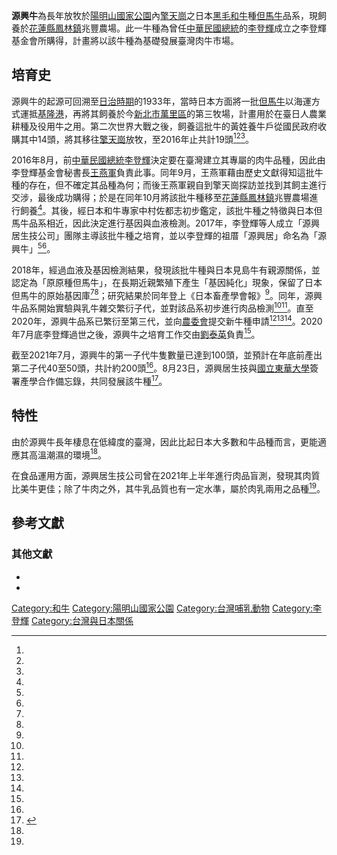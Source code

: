 '''源興牛'''為長年放牧於[[陽明山國家公園|陽明山國家公園]]內[[擎天崗|擎天崗]]之日本[[黑毛和牛|黑毛和牛]]種[[但馬牛|但馬牛]]品系，現飼養於[[花蓮縣|花蓮縣]][[鳳林鎮_(臺灣)|鳳林鎮]]兆豐農場。此一牛種為曾任[[中華民國總統|中華民國總統]]的[[李登輝|李登輝]]成立之李登輝基金會所購得，計畫將以該牛種為基礎發展臺灣肉牛市場。

== 培育史 ==
源興牛的起源可回溯至[[台灣日治時期|日治時期]]的1933年，當時日本方面將一批[[但馬牛|但馬牛]]以海運方式運抵[[基隆港|基隆港]]，再將其飼養於今[[新北市|新北市]][[萬里區|萬里區]]的第三牧場，計畫用於在臺日人農業耕種及役用牛之用。第二次世界大戰之後，飼養這批牛的黃姓養牛戶從國民政府收購其中14頭，將其移往[[擎天崗|擎天崗]]放牧，至2016年止共計19頭<ref name="UP2019a"/><ref name="agrkb"/><ref name="linetoday"/>。

2016年8月，前[[中華民國總統|中華民國總統]][[李登輝|李登輝]]決定要在臺灣建立其專屬的肉牛品種，因此由李登輝基金會秘書長[[王燕軍|王燕軍]]負責此事。同年9月，王燕軍藉由歷史文獻得知這批牛種的存在，但不確定其品種為何；而後王燕軍親自到擎天崗探訪並找到其飼主進行交涉，最後成功購得；於是在同年10月將該批牛種移至[[花蓮縣|花蓮縣]][[鳳林鎮_(臺灣)|鳳林鎮]]兆豐農場進行飼養<ref name="UP2019b"/>。其後，經日本和牛專家中村佐都志初步鑑定，該批牛種之特徵與日本但馬牛品系相近，因此決定進行基因與血液檢測。2017年，李登輝等人成立「源興居生技公司」團隊主導該批牛種之培育，並以李登輝的祖厝「源興居」命名為「源興牛」<ref name="mirror"/><ref name="UP2019b"/>。

2018年，經過血液及基因檢測結果，發現該批牛種與日本見島牛有親源關係，並認定為「原原種但馬牛」，在長期近親繁殖下產生「基因純化」現象，保留了日本但馬牛的原始基因庫<ref name="nippon"/><ref name="UP2019a"/>；研究結果於同年登上《日本畜產學會報》<ref name="chikusan"/>。同年，源興牛品系開始實驗與乳牛雜交繁衍子代，並對該品系初步進行肉品檢測<ref name="ltn1"/><ref name="nextmgz"/>。直至2020年，源興牛品系已繁衍至第三代，並向[[行政院農業委員會|農委會]]提交新牛種申請<ref name="ltn2"/><ref name="pts"/><ref name="agrkb"/>。2020年7月底李登輝過世之後，源興牛之培育工作交由[[劉泰英|劉泰英]]負責<ref name="ettoday"/>。

截至2021年7月，源興牛的第一子代牛隻數量已達到100頭，並預計在年底前產出第二子代40至50頭，共計約200頭<ref name="agriharvest202101"/>。8月23日，源興居生技與[[國立東華大學|國立東華大學]]簽署產學合作備忘錄，共同發展該牛種<ref>{{cite news|url=https://ec.ltn.com.tw/article/breakingnews/3649871|title=李登輝「和牛夢」繼續前進 劉泰英找東華大學產學合作|date=2021-08-25|agency=自由時報|author=花孟璟}}</ref>。

==特性==
由於源興牛長年棲息在低緯度的臺灣，因此比起日本大多數和牛品種而言，更能適應其高溫潮濕的環境<ref name="nextmgz"/>。

在食品運用方面，源興居生技公司曾在2021年上半年進行肉品盲測，發現其肉質比美牛更佳；除了牛肉之外，其牛乳品質也有一定水準，屬於肉乳兩用之品種<ref name="agriharvest202102"/>。

==參考文獻==
{{reflist|refs=
<ref name="UP2019a">{{cite news|url=https://www.upmedia.mg/news_info.php?SerialNo=57164|title=封存在時空膠囊中的禮物　日本「原原種但馬牛」在台現身|author=蔡慧貞|date=2019-02-09|agency=上報}}</ref>

<ref name="UP2019b">{{cite news|url=https://www.upmedia.mg/news_info.php?SerialNo=56898|title=王燕軍跨行培育「源興牛」　一圓李登輝的台灣養牛夢|author=蔡慧貞|date=2019-02-09|agency=上報}}</ref>

<ref name="mirror">{{cite news|url=https://www.mirrormedia.mg/story/20190130inv014/|title=【全文】台灣肉牛邁大步　李登輝培育新牛種曝光|author=黃揚明|date=2019-02-06|agency=鏡週刊}}</ref>

<ref name="nippon">{{cite news|url=https://www.nippon.com/hk/column/g00608/|title=尋訪臺灣和牛的原點「見島牛」|author=栖來光|agency=nippon.com|date=2018-10-19}}</ref>

<ref name="chikusan">{{cite journal|script-title=ja:SNPマーカーを用いた台湾牛種と黒毛和種および欧米種との遺伝的関係の解析|author=[[李登輝|李登輝]]、[[王燕軍|王燕軍]]、中村佐都志、長嶺慶隆|journal=日本畜産学会報|volume=89|issue=1|year=2018|doi=10.2508/chikusan.89.7|pages=7-11|language=ja}}</ref>

<ref name="ltn1">{{cite news|url=https://tw.appledaily.com/headline/20200801/UE7IVA6NNSKLVKRUTRWFSWGSFY/|title=盼台灣牛不輸日本和牛 李赴花蓮培育源興牛|agency=蘋果新聞網|date=2020-08-01}}</ref>

<ref name="nextmgz">{{cite news|url=https://tw.nextmgz.com/realtimenews/news/406402|title=〈台灣總統牛1〉媲美日本A級和牛　李登輝牛明年量產【壹特報】|date=2018-05-18|author=何醒邦|agency=壹週刊}}</ref>

<ref name="ltn2">{{cite news|url=https://m.ltn.com.tw/news/life/paper/1390077|title=培育源興牛 李登輝給台灣的最後禮物|agency=自由時報|date=2020-08-01|author=花孟璟}}</ref>

<ref name="pts">{{cite news|url=https://news.pts.org.tw/article/489180|title=李前總統「和牛夢」 兆豐農場培育源興牛|agency=公視|date=2020-07-31|author=呂中漁、陳顯坤、章明哲、溫嘉楷}}</ref>

<ref name="ettoday">{{cite news|url=https://www.ettoday.net/news/20200731/1774085.htm|title=李登輝晚年最大心願！培育「台灣和牛」　劉泰英接手完成最後一哩路|author=姚惠茹|agency=ETToday|date=2020-07-31}}</ref>

<ref name="agrkb">{{cite web|url=https://agrkb.angrin.tlri.gov.tw/modules/smartsection/item.php?itemid=690|title=「源興牛種原品種外表特徵標準之訂定」籌備會議會議紀錄（108年5月2日畜試育字第1082410049號）|date=2019-05-02|work=臺灣畜產種原知識庫}}</ref>

<ref name="linetoday">{{cite news|url=https://today.line.me/tw/v2/article/7qjW5m|title=打開擎天崗時光寶盒  阿輝伯的台灣和牛夢【政老殞落3】|author=洪玲玲|date=2020-07-30|agency=毅傳媒}}</ref>

<ref name="agriharvest202101">{{cite news|url=https://www.agriharvest.tw/archives/64083|title=前總統李登輝辭世一週年 「源興牛」家族年底上看200頭|author=陳儷方|date=2021-07-30|agency=農傳媒}}</ref>

<ref name="agriharvest202102">{{cite news|url=https://www.agriharvest.tw/archives/64116|title=「源興牛」肉乳均可用！總座黃世榮：盲測比美牛好吃|author=陳儷方|date=2021-07-30|agency=農傳媒}}</ref>
}}

===其他文獻===
*{{cite news|url=https://www.ctwant.com/article/562|title= 《泰公開講》劉泰英：台灣和牛出頭天|author=[[劉泰英|劉泰英]]|agency=CTWant|date=2019-06-03}}
*{{cite web|url=https://pansci.asia/archives/189331|title=自己的和牛自己養！「源興牛」是怎麼培育的呢？|author=王淑瑛、陳雨馨|date=2020-08-04|work=泛科學|accessdate=2020-08-04|archive-date=2020-08-04|archive-url=https://web.archive.org/web/20200804165121/https://pansci.asia/archives/189331|dead-url=no}}

{{李登輝}}

[[Category:和牛|Category:和牛]]
[[Category:陽明山國家公園|Category:陽明山國家公園]]
[[Category:台灣哺乳動物|Category:台灣哺乳動物]]
[[Category:李登輝|Category:李登輝]]
[[Category:台灣與日本關係|Category:台灣與日本關係]]